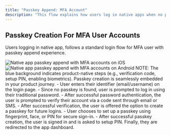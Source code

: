 ```yaml
---
title: "Passkey Append: MFA Account"
description: "This flow explains how users log in native apps when no passkey is set up for a MFA account. The process ensures secure access and encourages passwordless adoption by combining traditional login and passkey creation opportunities."
---
```


## Passkey Creation For MFA User Accounts

Users logging in native app, follows a standard login flow for MFA user with passkey append experience.

<Tabs>
<Tab title="iOS">
    <Frame caption="Native: iOS passkey append, MFA accounts">
        <img
            src="/images/authentication-flow/native-app/mfa-append-ios-native.png"
            alt="Native app passkey append with MFA accounts on iOS"
        />
    </Frame>
</Tab>

  <Tab title="Android">
    <Frame caption="Native: Android passkey append, MFA accounts">
      <img src="/images/authentication-flow/native-app/mfa-append-android-native.png" alt="Native app passkey append with MFA accounts on Android" />
    </Frame>
  </Tab>
</Tabs>

<Info>
    NOTE: The blue background indicates product-native steps (e.g., verification
    code, setup PIN, enabling biometrics). Passkey creation is seamlessly
    embedded in your product journey.
</Info>
<Steps>
    <Step title="Login when user has no passkeys and activated MFA">
        - User enters their identifier (email/username) on the login page.
        - Since no passkey is found, user is prompted to log in using their traditional password.
        - After successful password authentication, the user is prompted to verify their account via a code sent through email or SMS.
        - After successful verification, the user is offered the option to create a passkey for future logins.
        - User chooses to set up a passkey using fingerprint, face, or PIN for secure sign-in.
        - After successful passkey creation, the user is signed in and is asked to setup PIN. Finally, they are redirected to the app dashboard.
        </Step>

</Steps>
